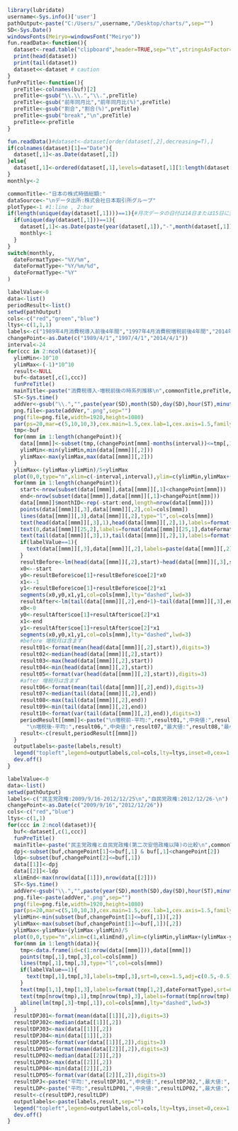 ```r
library(lubridate)
username<-Sys.info()['user']
pathOutput<-paste("C:/Users/",username,"/Desktop/charts/",sep="")
SD<-Sys.Date()
windowsFonts(Meiryo=windowsFont("Meiryo"))
fun.readData<-function(){
  dataset<-read.table("clipboard",header=TRUE,sep="\t",stringsAsFactor=F)
  print(head(dataset))
  print(tail(dataset))
  dataset<<-dataset # caution
}
funPreTitle<-function(){
  preTitle<-colnames(buf)[2]
  preTitle<-gsub("\\.\\.","\\.",preTitle)
  preTitle<-gsub("前年同月比","前年同月比(%)",preTitle)
  preTitle<-gsub("割合","割合(%)",preTitle)
  preTitle<-gsub("break","\n",preTitle)
  preTitle<<-preTitle
}
```

```r
fun.readData()#dataset<-dataset[order(dataset[,2],decreasing=T),]
if(colnames(dataset)[1]=="Date"){
  dataset[,1]<-as.Date(dataset[,1])
}else{
  dataset[,1]<-ordered(dataset[,1],levels=dataset[,1][1:length(dataset[,1])]) #1列目が日付でない場合、強制的にオーダー化する
}
monthly<-2
```

```r
commonTitle<-"日本の株式時価総額:"
dataSource<-"\nデータ出所:株式会社日本取引所グループ"
plotType<-1 #1:line , 2:bar
if(length(unique(day(dataset[,1])))==1){#月次データの日付は14日または15日に変更
  if(unique(day(dataset[,1]))==1){
    dataset[,1]<-as.Date(paste(year(dataset[,1]),"-",month(dataset[,1]),"-",floor(days_in_month(dataset[,1])/2),sep=""))
    monthly<-1
  }
}
switch(monthly,
  dateFormatType<-"%Y/%m",
  dateFormatType<-"%Y/%m/%d",
  dateFormatType<-"%Y"
)
```

```r
labelValue<-0
data<-list()
periodResult<-list()
setwd(pathOutput)
cols<-c("red","green","blue")
ltys<-c(1,1,1)
labels<-c("1989年4月消費税導入前後4年間","1997年4月消費税増税前後4年間","2014年4月消費税増税前後4年間")
changePoint<-as.Date(c("1989/4/1","1997/4/1","2014/4/1"))
interval<-24
for(ccc in 2:ncol(dataset)){
  ylimMin<-10^10
  ylimMax<-(-1)*10^10
  result<-NULL
  buf<-dataset[,c(1,ccc)]
  funPreTitle()
  mainTitle<-paste("消費税導入･増税前後の時系列推移\n",commonTitle,preTitle,dataSource)
  ST<-Sys.time()  
  addVer<-gsub("\\.","",paste(year(SD),month(SD),day(SD),hour(ST),minute(ST),second(ST),sep=""))
  png.file<-paste(addVer,".png",sep="")
  png(file=png.file,width=1920,height=1080)
  par(ps=20,mar=c(5,10,10,3),cex.main=1.5,cex.lab=1,cex.axis=1.5,family="Meiryo") 
  tmp<-buf
  for(mmm in 1:length(changePoint)){
    data[[mmm]]<-subset(tmp,(changePoint[mmm]-months(interval))<=tmp[,1] & tmp[,1]<=(changePoint[mmm]+months(interval)))
    ylimMin<-min(ylimMin,min(data[[mmm]][,2]))
    ylimMax<-max(ylimMax,max(data[[mmm]][,2]))
  }
  ylimMax<-(ylimMax-ylimMin)/5+ylimMax
  plot(0,0,type="n",xlim=c(-interval,interval),ylim=c(ylimMin,ylimMax+(ylimMax-ylimMin)/5),xlab="",ylab="",main=mainTitle,las=1)
  for(mmm in 1:length(changePoint)){
    start<-nrow(subset(data[[mmm]],data[[mmm]][,1]<changePoint[mmm]))
    end<-nrow(subset(data[[mmm]],data[[mmm]][,1]>changePoint[mmm]))
    data[[mmm]]$monthID<-rep(-start:end,length=nrow(data[[mmm]]))
    points(data[[mmm]][,3],data[[mmm]][,2],col=cols[mmm])
    lines(data[[mmm]][,3],data[[mmm]][,2],type="l",col=cols[mmm])
    text(head(data[[mmm]][,3],1),head(data[[mmm]][,2],1),labels=format(head(data[[mmm]][,1],1),dateFormatType),srt=0,cex=1.2,adj=c(0,0),col="black",family="Meiryo")
    text(0,data[[mmm]][25,2],labels=format(data[[mmm]][25,1],dateFormatType),srt=0,cex=1.2,adj=c(0,0),col="black",family="Meiryo")
    text(tail(data[[mmm]][,3],1),tail(data[[mmm]][,2],1),labels=format(tail(data[[mmm]][,1],1),dateFormatType),srt=0,cex=1.2,adj=c(1,0),col="black",family="Meiryo")
    if(labelValue==1){
      text(data[[mmm]][,3],data[[mmm]][,2],labels=paste(data[[mmm]][,2],sep=""),srt=90,cex=1.5,adj=0,col=cols[mmm],family="Meiryo")
    }
    resultBefore<-lm(head(data[[mmm]][,2],start)~head(data[[mmm]][,3],start))
    x0<--start
    y0<-resultBefore$coe[1]+resultBefore$coe[2]*x0
    x1<--1
    y1<-resultBefore$coe[1]+resultBefore$coe[2]*x1
    segments(x0,y0,x1,y1,col=cols[mmm],lty="dashed",lwd=3) 
    resultAfter<-lm(tail(data[[mmm]][,2],end+1)~tail(data[[mmm]][,3],end+1))
    x0<-0
    y0<-resultAfter$coe[1]+resultAfter$coe[2]*x1
    x1<-end
    y1<-resultAfter$coe[1]+resultAfter$coe[2]*x1
    segments(x0,y0,x1,y1,col=cols[mmm],lty="dashed",lwd=3)
    #before 増税月は含まず
    result01<-format(mean(head(data[[mmm]][,2],start)),digits=3)
    result02<-median(head(data[[mmm]][,2],start))  
    result03<-max(head(data[[mmm]][,2],start))  
    result04<-min(head(data[[mmm]][,2],start))
    result05<-format(var(head(data[[mmm]][,2],start)),digits=3)
    #after 増税月は含まず
    result06<-format(mean(tail(data[[mmm]][,2],end)),digits=3)
    result07<-median(tail(data[[mmm]][,2],end))  
    result08<-max(tail(data[[mmm]][,2],end))  
    result09<-min(tail(data[[mmm]][,2],end))
    result10<-format(var(tail(data[[mmm]][,2],end)),digits=3)
    periodResult[[mmm]]<-paste("\n増税前-平均:",result01,",中央値:",result02,"最大値:",result03,"最小値:",result04,",不偏分散:",result05,
      "\n増税後-平均:",result06,",中央値:",result07,"最大値:",result08,"最小値:",result09,",不偏分散:",result10,sep="")
    result<-c(result,periodResult[[mmm]])
  }
  outputlabels<-paste(labels,result)
  legend("topleft",legend=outputlabels,col=cols,lty=ltys,inset=0,cex=1.2,bty="n",x.intersp=0,y.intersp=3,lwd=3)
  dev.off()
}
```

```r
labelValue<-0
data<-list()
setwd(pathOutput)
labels<-c("民主党政権:2009/9/16-2012/12/25\n","自民党政権:2012/12/26-\n")
changePoint<-as.Date(c("2009/9/16","2012/12/26"))
cols<-c("red","blue")
ltys<-c(1,1)
for(ccc in 2:ncol(dataset)){
  buf<-dataset[,c(1,ccc)]
  funPreTitle()
  mainTitle<-paste("民主党政権と自民党政権(第二次安倍政権以降)の比較\n",commonTitle,preTitle,dataSource)
  dpj<-subset(buf,changePoint[1]<=buf[,1] & buf[,1]<changePoint[2])
  ldp<-subset(buf,changePoint[2]<=buf[,1])
  data[[1]]<-dpj
  data[[2]]<-ldp
  xlimEnd<-max(nrow(data[[1]]),nrow(data[[2]]))
  ST<-Sys.time()  
  addVer<-gsub("\\.","",paste(year(SD),month(SD),day(SD),hour(ST),minute(ST),second(ST),sep=""))
  png.file<-paste(addVer,".png",sep="")
  png(file=png.file,width=1920,height=1080)
  par(ps=20,mar=c(5,10,10,3),cex.main=1.5,cex.lab=1,cex.axis=1.5,family="Meiryo")  
  ylimMin<-min(subset(buf,changePoint[1]<=buf[,1])[,2])
  ylimMax<-max(subset(buf,changePoint[1]<=buf[,1])[,2])
  ylimMax<-ylimMax+(ylimMax-ylimMin)/5
  plot(0,0,type="n",xlim=c(1,xlimEnd),ylim=c(ylimMin,ylimMax+(ylimMax-ylimMin)/5),xlab="",ylab="",main=mainTitle,las=1)
  for(mmm in 1:length(data)){
    tmp<-data.frame(id=c(1:nrow(data[[mmm]])),data[[mmm]])
    points(tmp[,1],tmp[,3],col=cols[mmm])
    lines(tmp[,1],tmp[,3],type="l",col=cols[mmm])
    if(labelValue==1){
      text(tmp[,1],tmp[,3],labels=tmp[,3],srt=0,cex=1.5,adj=c(0.5,-0.5),col=cols[mmm],family="Meiryo")
    }
    text(tmp[1,1],tmp[1,3],labels=format(tmp[1,2],dateFormatType),srt=0,cex=1.2,adj=c(0,0),col="black",family="Meiryo")
    text(tmp[nrow(tmp),1],tmp[nrow(tmp),3],labels=format(tmp[nrow(tmp),2],dateFormatType),srt=0,cex=1.2,adj=c(1,0),col="black",family="Meiryo")
    abline(lm(tmp[,3]~tmp[,1]),col=cols[mmm],lty="dashed",lwd=3)
  }
  resultDPJ01<-format(mean(data[[1]][,2]),digits=3)
  resultDPJ02<-median(data[[1]][,2])  
  resultDPJ03<-max(data[[1]][,2])  
  resultDPJ04<-min(data[[1]][,2])
  resultDPJ05<-format(var(data[[1]][,2]),digits=3)
  resultLDP01<-format(mean(data[[2]][,2]),digits=3)
  resultLDP02<-median(data[[2]][,2])  
  resultLDP03<-max(data[[2]][,2])  
  resultLDP04<-min(data[[2]][,2])  
  resultLDP05<-format(var(data[[2]][,2]),digits=3)  
  resultDPJ<-paste("平均:",resultDPJ01,",中央値:",resultDPJ02,",最大値:",resultDPJ03,",最小値:",resultDPJ04,",不偏分散:",resultDPJ05,sep="")
  resultLDP<-paste("平均:",resultLDP01,",中央値:",resultLDP02,",最大値:",resultLDP03,",最小値:",resultLDP04,",不偏分散:",resultLDP05,sep="")
  result<-c(resultDPJ,resultLDP)
  outputlabels<-paste(labels,result,sep="")
  legend("topleft",legend=outputlabels,col=cols,lty=ltys,inset=0,cex=1.2,bty="n",x.intersp=0,y.intersp=3,lwd=3)
  dev.off()
}
```